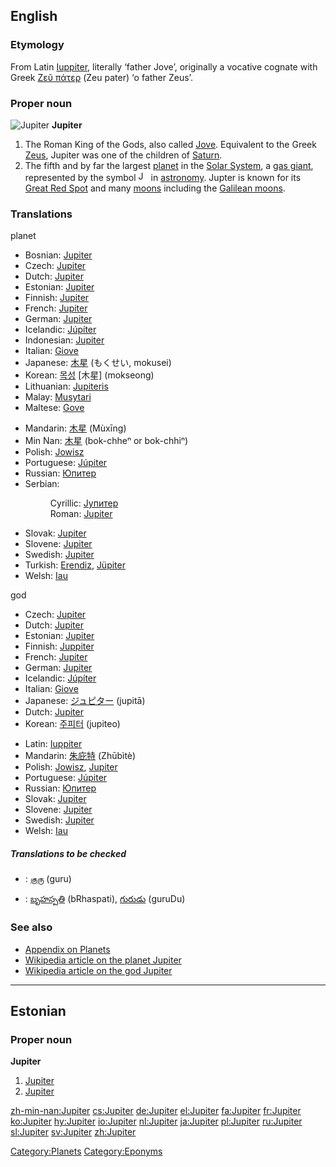 {{see|Júpiter}}
==English==

===Etymology===
{{wikipedia}}
From Latin [[Iuppiter]], literally ‘father Jove’, originally a vocative cognate with Greek [[Ζεύς πάτερ|Ζεῦ πάτερ]] (Zeu pater) ‘o father Zeus’.

===Proper noun===
[[Image:Jupiter.jpg|thumb|Jupiter]]
'''Jupiter'''

# The Roman King of the Gods, also called [[Jove]]. Equivalent to the Greek [[Zeus]], Jupiter was one of the children of [[Saturn]].
# The fifth and by far the largest [[planet]] in the [[Solar System]], a [[gas giant]], represented by the symbol [[Image:Jupiter symbol.svg|16px]] in [[astronomy]]. Jupter is known for its [[Great Red Spot]] and many [[moon]]s including the [[Galilean moons]].

===Translations===
;planet
{{top}}
*Bosnian: [[#Bosnian|Jupiter]] {{m}}
*Czech: [[#Czech|Jupiter]] {{m}}
*Dutch: [[#Dutch|Jupiter]]
*Estonian: [[#Estonian|Jupiter]]
*Finnish: [[#Finnish|Jupiter]]
*French: [[#French|Jupiter]] {{f}}
*German: [[#German|Jupiter]] {{m}}
*Icelandic: [[Júpíter]] {{m}}
*Indonesian: [[#Indonesian|Jupiter]]
*Italian: [[Giove]]
*Japanese: [[木星]] (もくせい, mokusei)
*Korean: [[목성]] [木星] (mokseong)
*Lithuanian: [[Jupiteris]] {{m}}
*Malay: [[Musytari]]
*Maltese: [[Gove]]
{{mid}}
*Mandarin: [[木星]] (Mùxīng)
*Min Nan: [[木星]] (bo{{unicode|̍}}k-chheⁿ or bo{{unicode|̍}}k-chhiⁿ)
*Polish: [[Jowisz]] {{m}}
*Portuguese: [[Júpiter]] {{m}}
*Russian: [[Юпитер]] {{m}}
*Serbian:
*:Cyrillic: [[Јупитер]] {{m}}
*:Roman: [[#Serbian|Jupiter]] {{m}}
*Slovak: [[Jupiter#Slovak|Jupiter]] {{m}}
*Slovene: [[#Slovene|Jupiter]] {{m}}
*Swedish: [[#Swedish|Jupiter]]
*Turkish: [[Erendiz]], [[Jüpiter]] 
*Welsh: [[Iau]] {{m}}
{{bottom}}

;god
{{top}}
*Czech: [[#Czech|Jupiter]] {{m}}
*Dutch: [[#Dutch|Jupiter]]
*Estonian: [[#Estonian|Jupiter]]
*Finnish: [[Juppiter]]
*French: [[#French|Jupiter]] {{m}}
*German: [[#German|Jupiter]] {{m}}
*Icelandic: [[Júpíter]] {{m}}
*Italian: [[Giove]]
*Japanese: [[ジュピター]] (jupitā)
*Dutch: [[#Dutch|Jupiter]]
*Korean: [[주피터]] (jupiteo)
{{mid}}
*Latin: [[Iuppiter]] {{m}}
*Mandarin: [[朱庇特]] (Zhūbìtè)
*Polish: [[Jowisz]], [[#Polish|Jupiter]] {{m}}
*Portuguese: [[Júpiter]] {{m}}
*Russian: [[Юпитер]] {{m}}
*Slovak: [[Jupiter#Slovak|Jupiter]] {{m}}
*Slovene: [[#Slovene|Jupiter]] {{m}}
*Swedish: [[#Swedish|Jupiter]]
*Welsh: [[Iau]] {{m}}
{{bottom}}

=====Translations to be checked=====
{{checktrans}}
*{{ttbc|Tamil}}: [[குரு]] (guru)
*{{ttbc|Telugu}}: [[బృహస్పతి]] (bRhaspati), [[గురుడు]] (guruDu)

===See also===
*[[Appendix:Planets|Appendix on Planets]]
*[[w:Jupiter| Wikipedia article on the planet Jupiter]]
*[[w:Jupiter (god)| Wikipedia article on the god Jupiter]]

[[Category:Planets]]
[[Category:Eponyms]]

----
==Estonian==
===Proper noun===
'''Jupiter'''
#[[Jupiter]] {{et-planet}}
#[[Jupiter]] {{et-god}}

[[zh-min-nan:Jupiter]]
[[cs:Jupiter]]
[[de:Jupiter]]
[[el:Jupiter]]
[[fa:Jupiter]]
[[fr:Jupiter]]
[[ko:Jupiter]]
[[hy:Jupiter]]
[[io:Jupiter]]
[[nl:Jupiter]]
[[ja:Jupiter]]
[[pl:Jupiter]]
[[ru:Jupiter]]
[[sl:Jupiter]]
[[sv:Jupiter]]
[[zh:Jupiter]]